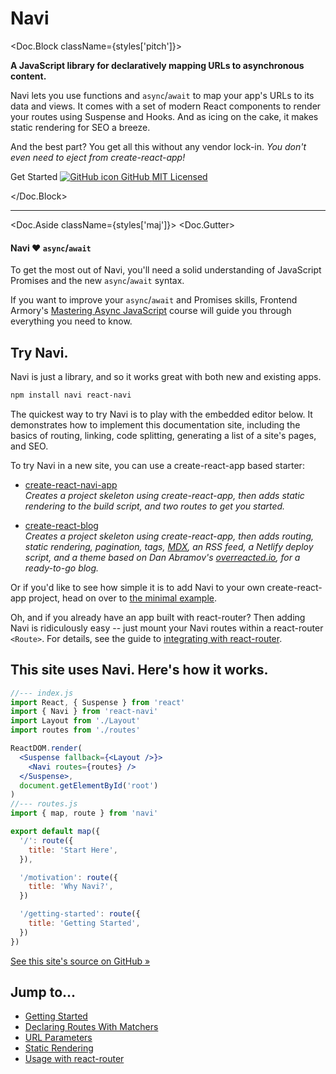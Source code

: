 
<div className={styles.StartHere}>

<div className={styles['float-mobile']}>
  <Doc.Image aside className={styles['top-logo']} src={require('../logo.svg')} />
</div>

Navi
====

<Doc.Block className={styles['pitch']}>

**A JavaScript library for declaratively mapping URLs to asynchronous content.**

Navi lets you use functions and `async`/`await` to map your app's URLs to its data and views. It comes with a set of modern React components to render your routes using Suspense and Hooks. And as icing on the cake, it makes static rendering for SEO a breeze.

And the best part? You get all this without any vendor lock-in. *You don't even need to eject from create-react-app!*

<div className={styles['buttons']}>
<NavLink href='./guides/getting-started' className={styles['primary']}>Get Started</NavLink>
<a href='https://github.com/frontarm/navi' className={styles['github']}>
  <img src={require('../github-icon.png')} alt="GitHub icon" /> 
  GitHub
</a>
<a href='https://github.com/frontarm/navi/blob/master/LICENSE.md' className={styles['license']}>
  MIT Licensed
</a>
</div>

</Doc.Block>

<hr />

<Doc.Aside className={styles['maj']}>
<Doc.Gutter>
<aside>
<h4>Navi ❤️ <code>async</code>/<code>await</code></h4>

To get the most out of Navi, you'll need a solid understanding of JavaScript Promises and the new `async`/`await` syntax.

If you want to improve your `async`/`await` and Promises skills, Frontend Armory's [Mastering Async JavaScript](https://frontarm.com/courses/async-javascript/) course will guide you through everything you need to know.

</aside>
</Doc.Gutter>
</Doc.Aside>

## Try Navi.

Navi is just a library, and so it works great with both new and existing apps.

```bash
npm install navi react-navi
```

The quickest way to try Navi is to play with the embedded editor below. It demonstrates how to implement this documentation site, including the basics of routing, linking, code splitting, generating a list of a site's pages, and SEO.

To try Navi in a new site, you can use a create-react-app based starter:

-   [create-react-navi-app](/create-react-navi-app/#create-react-navi-app)<br />
    *Creates a project skeleton using create-react-app, then adds static rendering to the build script, and two routes to get you started.*

-   [create-react-blog](/create-react-navi-app/#create-react-blog)<br />
    *Creates a project skeleton using create-react-app, then adds routing, static rendering, pagination, tags, [MDX](https://mdxjs.com), an RSS feed, a Netlify deploy script, and a theme based on Dan Abramov's [overreacted.io](http://overreacted.io), for a ready-to-go blog.*

Or if you'd like to see how simple it is to add Navi to your own create-react-app project, head on over to [the minimal example](./guides/minimal-example/).

Oh, and if you already have an app built with react-router? Then adding Navi is ridiculously easy -- just mount your Navi routes within a react-router `<Route>`. For details, see the guide to [integrating with react-router](./integrations/react-router).

## This site uses Navi. Here's how it works.

```jsx
//--- index.js
import React, { Suspense } from 'react'
import { Navi } from 'react-navi'
import Layout from './Layout'
import routes from './routes'

ReactDOM.render(
  <Suspense fallback={<Layout />}>
    <Navi routes={routes} />
  </Suspense>,
  document.getElementById('root')
)
//--- routes.js 
import { map, route } from 'navi'

export default map({
  '/': route({
    title: 'Start Here',
  }),

  '/motivation': route({
    title: 'Why Navi?',
  })

  '/getting-started': route({
    title: 'Getting Started',
  })
})
```

[See this site's source on GitHub &raquo;](https://github.com/frontarm/navi-website)

## Jump to...

- [Getting Started](../guides/getting-started)
- [Declaring Routes With Matchers](../reference/matchers)
- [URL Parameters](../guides/url-parameters)
- [Static Rendering](../guides/static-rendering)
- [Usage with react-router](../integrations/react-router)

</div>